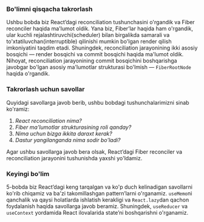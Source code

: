 ### Bo'limni qisqacha takrorlash
Ushbu bobda biz React’dagi reconciliation tushunchasini o'rgandik va Fiber reconciler haqida ma'lumot oldik. Yana biz, Fiber’lar haqida ham o'rgandik, ular kuchli rejalashtiruvchi(scheduler) bilan birgalikda samarali va to'xtatiluvchan(interruptible) qilinishi mumkin bo'lgan render qilish imkoniyatini taqdim etadi. Shuningdek, reconciliation jarayonining ikki asosiy bosqichi — render bosqichi va commit bosqichi haqida ma'lumot oldik. Nihoyat, reconciliation jarayonining commit bosqichini boshqarishga javobgar bo'lgan asosiy ma'lumotlar strukturasi bo'lmish — `FiberRootNode` haqida o'rgandik.


### Takrorlash uchun savollar
Quyidagi savollarga javob berib, ushbu bobdagi tushunchalarimizni sinab ko'ramiz:

1. *React reconciliation nima?*
2. *Fiber ma'lumotlar strukturasining roli qanday?*
3. *Nima uchun bizga ikkita daraxt kerak?*
4. *Dastur yangilanganda nima sodir bo'ladi?*

Agar ushbu savollarga javob bera olsak, React’dagi Fiber reconciler va reconciliation jarayonini tushunishda yaxshi yo'ldamiz.


### Keyingi bo'lim
5-bobda biz React’dagi keng tarqalgan va ko'p duch kelinadigan savollarni ko'rib chiqamiz va ba'zi takomillashgan pattern’larni o'rganamiz. `useMemo`ni qanchalik va qaysi holatlarda ishlatish kerakligi va `React.lazy`dan qachon foydalanish haqida savollarga javob beramiz. Shuningdek, `useReducer` va `useContext` yordamida React ilovalarida state’ni boshqarishni o'rganamiz.